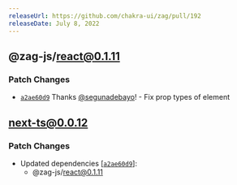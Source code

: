 ```yaml
---
releaseUrl: https://github.com/chakra-ui/zag/pull/192
releaseDate: July 8, 2022
---
```



## @zag-js/react@0.1.11

### Patch Changes

-   [`a2ae60d9`](https://github.com/chakra-ui/zag/commit/a2ae60d991e73fc3a6758272360dceef577e5bda) Thanks
    [@segunadebayo](https://github.com/segunadebayo)! - Fix prop types of element

## next-ts@0.0.12

### Patch Changes

-   Updated dependencies \[[`a2ae60d9`](https://github.com/chakra-ui/zag/commit/a2ae60d991e73fc3a6758272360dceef577e5bda)]:
    -   @zag-js/react@0.1.11
